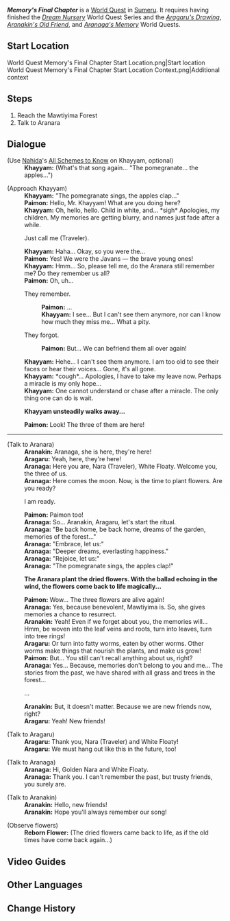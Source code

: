 {{Quest Infobox
|id            = 73059
|image         = World Quest Memory's Final Chapter.png
|type          = World
|summary       = 
|requirement   = [[Dream Nursery]]
|characters    = Paimon; Traveler; Khayyam; Aragaru; Aranaga; Aranakin
|startLocation = [[Mawtiyima Forest]], [[Sumeru]]
|region        = Sumeru
|area          = Lokapala Jungle
|subarea       = Mawtiyima Forest
|prev          = Aragaru's Drawing
|prev2         = Aranakin's Old Friend
|prev3         = Aranaga's Memory
|next          = Khayyam's Final Words
|exp           = 100
|mora          = 10,000
|primogems     = 20
|rep           = Sumeru
|repAmt        = 20
|repOrder      = 483
}}

'''''Memory's Final Chapter''''' is a [[World Quest]] in [[Sumeru]]. It requires having finished the ''[[Dream Nursery]]'' World Quest Series and the ''[[Aragaru's Drawing]]'', ''[[Aranakin's Old Friend]]'', and ''[[Aranaga's Memory]]'' World Quests.

==Start Location== 
<gallery>
World Quest Memory's Final Chapter Start Location.png|Start location
World Quest Memory's Final Chapter Start Location Context.png|Additional context
</gallery>

==Steps== 
#Reach the Mawtiyima Forest
#Talk to Aranara

==Dialogue==
{{Quest Description|Though lost memories flow by like water, friendships may be reborn with time...}}
{{Dialogue start}}
;(Use [[Nahida]]'s [[All Schemes to Know]] on Khayyam, optional)
:'''Khayyam:''' (What's that song again... "The pomegranate... the apples...")

;(Approach Khayyam)
:'''Khayyam:''' "The pomegranate sings, the apples clap..."
:'''Paimon:''' Hello, Mr. Khayyam! What are you doing here?
:'''Khayyam:''' Oh, hello, hello. Child in white, and... *sigh* Apologies, my children. My memories are getting blurry, and names just fade after a while.
:{{DIcon}} Just call me (Traveler).
:'''Khayyam:''' Haha... Okay, so you were the...
:'''Paimon:''' Yes! We were the Javans &mdash; the brave young ones!
:'''Khayyam:''' Hmm... So, please tell me, do the Aranara still remember me? Do they remember us all?
:'''Paimon:''' Oh, uh...
:{{DIcon}} They remember.
::'''Paimon:''' ...
::'''Khayyam:''' I see... But I can't see them anymore, nor can I know how much they miss me... What a pity.
:{{DIcon}} They forgot.
::'''Paimon:''' But... We can befriend them all over again!
:'''Khayyam:''' Hehe... I can't see them anymore. I am too old to see their faces or hear their voices... Gone, it's all gone.
:'''Khayyam:''' *cough*... Apologies, I have to take my leave now. Perhaps a miracle is my only hope...
:'''Khayyam:''' One cannot understand or chase after a miracle. The only thing one can do is wait.

:'''Khayyam unsteadily walks away...'''

:'''Paimon:''' Look! The three of them are here!
----
;(Talk to Aranara)
:'''Aranakin:''' Aranaga, she is here, they're here!
:'''Aragaru:''' Yeah, here, they're here!
:'''Aranaga:''' Here you are, Nara (Traveler), White Floaty. Welcome you, the three of us.
:'''Aranaga:''' Here comes the moon. Now, is the time to plant flowers. Are you ready?
:{{DIcon}} I am ready.
:'''Paimon:''' Paimon too!
:'''Aranaga:''' So... Aranakin, Aragaru, let's start the ritual.
:'''Aranaga:''' "Be back home, be back home, dreams of the garden, memories of the forest..."
:'''Aranaga:''' "Embrace, let us:"
:'''Aranaga:''' "Deeper dreams, everlasting happiness."
:'''Aranaga:''' "Rejoice, let us:"
:'''Aranaga:''' "The pomegranate sings, the apples clap!"

:'''The Aranara plant the dried flowers. With the ballad echoing in the wind, the flowers come back to life magically...'''

:'''Paimon:''' Wow... The three flowers are alive again!
:'''Aranaga:''' Yes, because benevolent, Mawtiyima is. So, she gives memories a chance to resurrect.
:'''Aranakin:''' Yeah! Even if we forget about you, the memories will... Hmm, be woven into the leaf veins and roots, turn into leaves, turn into tree rings!
:'''Aragaru:''' Or turn into fatty worms, eaten by other worms. Other worms make things that nourish the plants, and make us grow!
:'''Paimon:''' But... You still can't recall anything about us, right?
:'''Aranaga:''' Yes... Because, memories don't belong to you and me... The stories from the past, we have shared with all grass and trees in the forest...
:{{DIcon}} ...
:'''Aranakin:''' But, it doesn't matter. Because we are new friends now, right?
:'''Aragaru:''' Yeah! New friends!

;(Talk to Aragaru)
:'''Aragaru:''' Thank you, Nara (Traveler) and White Floaty!
:'''Aragaru:''' We must hang out like this in the future, too!

;(Talk to Aranaga)
:'''Aranaga:''' Hi, Golden Nara and White Floaty.
:'''Aranaga:''' Thank you. I can't remember the past, but trusty friends, you surely are.

;(Talk to Aranakin)
:'''Aranakin:''' Hello, new friends!
:'''Aranakin:''' Hope you'll always remember our song!

;(Observe flowers)
:'''Reborn Flower:''' (The dried flowers came back to life, as if the old times have come back again...)
{{Dialogue end}}

==Video Guides==
{{EVT
|video1 = https://youtu.be/LCTW4Z8yCcQ
|caption1 = Aranyaka Part IV: Memory's Final Chapter
}}

==Other Languages ==
{{Other Languages
|en      = Memory's Final Chapter
|zhs     = 回忆终章
|zhs_rm  = Huíyì Zhōngzhāng
|zht     = 回憶終章
|zht_rm  = Huíyì Zhōngzhāng
|zh_tl   = 
|ja      = 回想終章
|ja_rm   = Kaisou Shuushou
|ja_tl   = Reminiscence Last Chapter
|ko      = 추억의 종장
|ko_rm   = Chueok-ui Jongjang
|ko_tl   = Memory's Final Chapter
|es      = Epílogo: Recuerdos
|es_tl   = Epilogue: Memories
|fr      = Le chapitre final des souvenirs
|fr_tl   = The Final Chapter of the Memories
|ru      = Эпилог: Воспоминания
|ru_tl   = Epilogue: Reminiscences
|th      = บทสุดท้ายของความทรงจำ
|th_rm   = 
|th_tl   = 
|vi      = Chương Kết Của Hồi Ức
|vi_tl   = Memory's Final Chapter
|de      = Letztes Kapitel der Erinnerungen
|de_tl   = Last Chapter of Memories
|id      = Babak Akhir Kenangan
|id_tl   = Memory's Final Chapter
|pt      = Capítulo Final: Memórias
|pt_tl   = Final Chapter: Memories
|tr      = Hatıraların Son Bölümü
|tr_tl   = 
|it      = L'ultimo capitolo dei ricordi
|it_tl   = 
}}

==Change History==
{{Change History|3.0}}